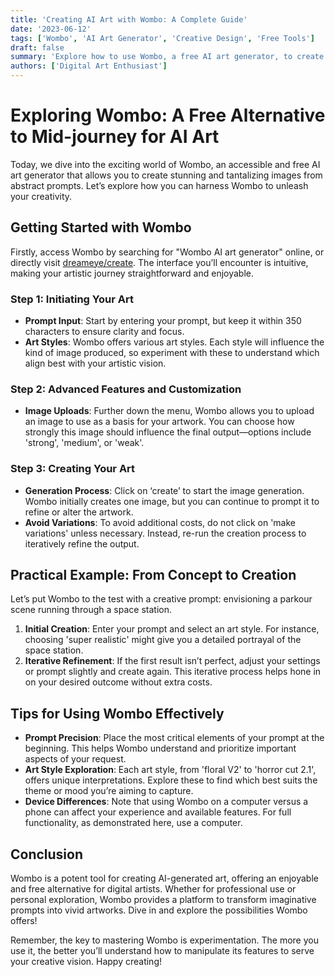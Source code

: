 ```yaml
---
title: 'Creating AI Art with Wombo: A Complete Guide'
date: '2023-06-12'
tags: ['Wombo', 'AI Art Generator', 'Creative Design', 'Free Tools']
draft: false
summary: 'Explore how to use Wombo, a free AI art generator, to create visually striking images. This guide provides a step-by-step process on how to leverage Wombo’s capabilities to generate art from abstract prompts, including details on art styles and customizations.'
authors: ['Digital Art Enthusiast']
---
```


# Exploring Wombo: A Free Alternative to Mid-journey for AI Art

Today, we dive into the exciting world of Wombo, an accessible and free AI art generator that allows you to create stunning and tantalizing images from abstract prompts. Let’s explore how you can harness Wombo to unleash your creativity.

## Getting Started with Wombo

Firstly, access Wombo by searching for "Wombo AI art generator" online, or directly visit [dreameye/create](https://dreameye.slash/create). The interface you’ll encounter is intuitive, making your artistic journey straightforward and enjoyable.

### Step 1: Initiating Your Art

- **Prompt Input**: Start by entering your prompt, but keep it within 350 characters to ensure clarity and focus.
- **Art Styles**: Wombo offers various art styles. Each style will influence the kind of image produced, so experiment with these to understand which align best with your artistic vision.

### Step 2: Advanced Features and Customization

- **Image Uploads**: Further down the menu, Wombo allows you to upload an image to use as a basis for your artwork. You can choose how strongly this image should influence the final output—options include 'strong', 'medium', or 'weak'.

### Step 3: Creating Your Art

- **Generation Process**: Click on ‘create’ to start the image generation. Wombo initially creates one image, but you can continue to prompt it to refine or alter the artwork.
- **Avoid Variations**: To avoid additional costs, do not click on 'make variations' unless necessary. Instead, re-run the creation process to iteratively refine the output.

## Practical Example: From Concept to Creation

Let’s put Wombo to the test with a creative prompt: envisioning a parkour scene running through a space station.

1. **Initial Creation**: Enter your prompt and select an art style. For instance, choosing 'super realistic' might give you a detailed portrayal of the space station.
2. **Iterative Refinement**: If the first result isn’t perfect, adjust your settings or prompt slightly and create again. This iterative process helps hone in on your desired outcome without extra costs.

## Tips for Using Wombo Effectively

- **Prompt Precision**: Place the most critical elements of your prompt at the beginning. This helps Wombo understand and prioritize important aspects of your request.
- **Art Style Exploration**: Each art style, from 'floral V2' to 'horror cut 2.1', offers unique interpretations. Explore these to find which best suits the theme or mood you’re aiming to capture.
- **Device Differences**: Note that using Wombo on a computer versus a phone can affect your experience and available features. For full functionality, as demonstrated here, use a computer.

## Conclusion

Wombo is a potent tool for creating AI-generated art, offering an enjoyable and free alternative for digital artists. Whether for professional use or personal exploration, Wombo provides a platform to transform imaginative prompts into vivid artworks. Dive in and explore the possibilities Wombo offers!

Remember, the key to mastering Wombo is experimentation. The more you use it, the better you’ll understand how to manipulate its features to serve your creative vision. Happy creating!

